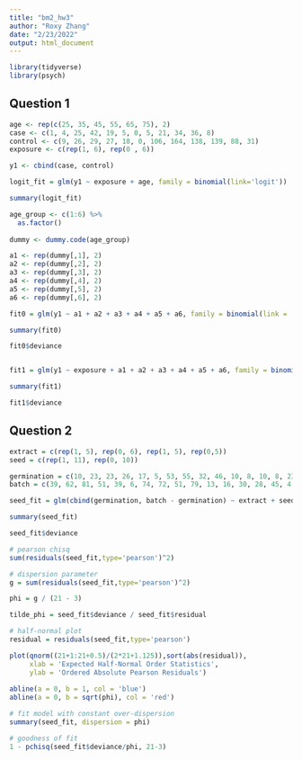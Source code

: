```yaml
---
title: "bm2_hw3"
author: "Roxy Zhang"
date: "2/23/2022"
output: html_document
---
```


```r
library(tidyverse)
library(psych)
```


## Question 1

```r
age <- rep(c(25, 35, 45, 55, 65, 75), 2)
case <- c(1, 4, 25, 42, 19, 5, 0, 5, 21, 34, 36, 8)
control <- c(9, 26, 29, 27, 18, 0, 106, 164, 138, 139, 88, 31)
exposure <- c(rep(1, 6), rep(0 , 6))

y1 <- cbind(case, control)

logit_fit = glm(y1 ~ exposure + age, family = binomial(link='logit'))

summary(logit_fit)
```

```r
age_group <- c(1:6) %>% 
  as.factor()
 
dummy <- dummy.code(age_group)

a1 <- rep(dummy[,1], 2)
a2 <- rep(dummy[,2], 2)
a3 <- rep(dummy[,3], 2)
a4 <- rep(dummy[,4], 2)
a5 <- rep(dummy[,5], 2)
a6 <- rep(dummy[,6], 2)

fit0 = glm(y1 ~ a1 + a2 + a3 + a4 + a5 + a6, family = binomial(link = 'logit'))

summary(fit0)

fit0$deviance


fit1 = glm(y1 ~ exposure + a1 + a2 + a3 + a4 + a5 + a6, family = binomial(link = 'logit'))

summary(fit1)

fit1$deviance
```


## Question 2

```r
extract = c(rep(1, 5), rep(0, 6), rep(1, 5), rep(0,5))
seed = c(rep(1, 11), rep(0, 10))

germination = c(10, 23, 23, 26, 17, 5, 53, 55, 32, 46, 10, 8, 10, 8, 23, 0, 3, 22, 15, 32, 3)
batch = c(39, 62, 81, 51, 39, 6, 74, 72, 51, 79, 13, 16, 30, 28, 45, 4, 12, 41, 30, 51, 7)

seed_fit = glm(cbind(germination, batch - germination) ~ extract + seed, family = binomial(link = 'logit'))

summary(seed_fit)

seed_fit$deviance

# pearson chisq
sum(residuals(seed_fit,type='pearson')^2)
```

```r
# dispersion parameter
g = sum(residuals(seed_fit,type='pearson')^2)

phi = g / (21 - 3)

tilde_phi = seed_fit$deviance / seed_fit$residual
```

```r
# half-normal plot
residual = residuals(seed_fit,type='pearson')

plot(qnorm((21+1:21+0.5)/(2*21+1.125)),sort(abs(residual)),
     xlab = 'Expected Half-Normal Order Statistics',
     ylab = 'Ordered Absolute Pearson Residuals')
     
abline(a = 0, b = 1, col = 'blue')
abline(a = 0, b = sqrt(phi), col = 'red')
```

```r
# fit model with constant over-dispersion
summary(seed_fit, dispersion = phi)

# goodness of fit
1 - pchisq(seed_fit$deviance/phi, 21-3)
```

